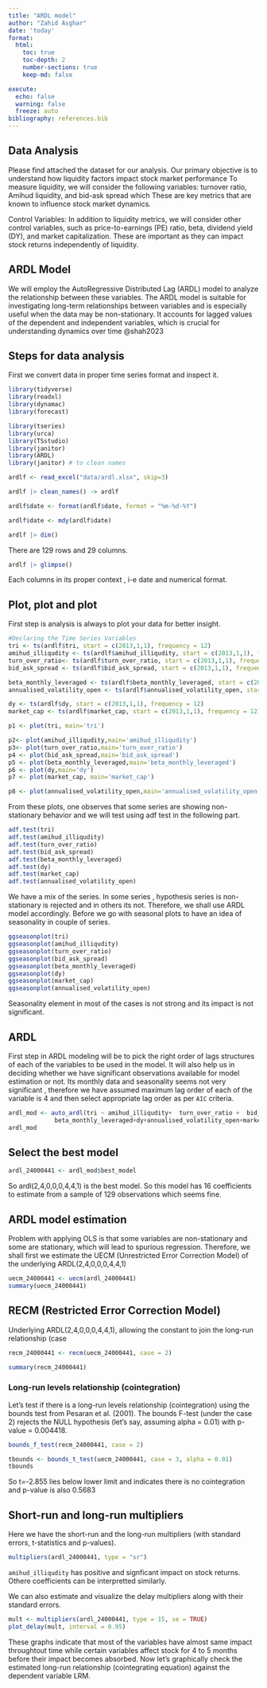 ---
title: "ARDL model"
author: "Zahid Asghar"
date: 'today'
format: 
  html:
    toc: true
    toc-depth: 2
    number-sections: true
    keep-md: false

execute: 
  echo: false
  warning: false
  freeze: auto
bibliography: references.bib
---

## Data Analysis

Please find attached the dataset for our analysis. Our primary objective is to understand how liquidity factors impact stock market performance To measure liquidity, we will consider the following variables: turnover ratio, Amihud liquidity, and bid-ask spread which These are key metrics that are known to influence stock market dynamics.

Control Variables: In addition to liquidity metrics, we will consider other control variables, such as price-to-earnings (PE) ratio, beta, dividend yield (DY), and market capitalization. These are important as they can impact stock returns independently of liquidity.

## ARDL Model

We will employ the AutoRegressive Distributed Lag (ARDL) model to analyze the relationship between these variables. The ARDL model is suitable for investigating long-term relationships between variables and is especially useful when the data may be non-stationary. It accounts for lagged values of the dependent and independent variables, which is crucial for understanding dynamics over time @shah2023

## Steps for data analysis

First we convert data in proper time series format and inspect it.

```{r}
library(tidyverse)
library(readxl)
library(dynamac)
library(forecast)

library(tseries)
library(urca)
library(TSstudio)
library(janitor)
library(ARDL)
library(janitor) # to clean names

ardlf <- read_excel("data/ardl.xlsx", skip=3)

ardlf |> clean_names() -> ardlf

ardlf$date <- format(ardlf$date, format = "%m-%d-%Y")

ardlf$date <- mdy(ardlf$date)


```

```{r}
ardlf |> dim()
```

There are 129 rows and 29 columns.

```{r}
ardlf |> glimpse()
```

Each columns in its proper context , i-e date and numerical format.

## Plot, plot and plot

First step is analysis is always to plot your data for better insight.

```{r}
#Declaring the Time Series Variables
tri <- ts(ardlf$tri, start = c(2013,1,1), frequency = 12)
amihud_illiqudity <- ts(ardlf$amihud_illiqudity, start = c(2013,1,1), frequency = 12)
turn_over_ratio<- ts(ardlf$turn_over_ratio, start = c(2013,1,1), frequency = 12)
bid_ask_spread <- ts(ardlf$bid_ask_spread, start = c(2013,1,1), frequency = 12)

beta_monthly_leveraged <- ts(ardlf$beta_monthly_leveraged, start = c(2013,1,1), frequency = 12)
annualised_volatility_open <- ts(ardlf$annualised_volatility_open, start = c(2013,1,1), frequency = 12)

dy <- ts(ardlf$dy, start = c(2013,1,1), frequency = 12)
market_cap <- ts(ardlf$market_cap, start = c(2013,1,1), frequency = 12)

p1 <- plot(tri, main='tri')

p2<- plot(amihud_illiqudity,main='amihud_illiqudity')
p3<- plot(turn_over_ratio,main='turn_over_ratio')
p4 <- plot(bid_ask_spread,main='bid_ask_spread')
p5 <- plot(beta_monthly_leveraged,main='beta_monthly_leveraged')
p6 <- plot(dy,main='dy')
p7 <- plot(market_cap, main='market_cap')

p8 <- plot(annualised_volatility_open,main='annualised_volatility_open')


```

From these plots, one observes that some series are showing non-stationary behavior and we will test using adf test in the following part.

```{r}
adf.test(tri)
adf.test(amihud_illiqudity)
adf.test(turn_over_ratio)
adf.test(bid_ask_spread)
adf.test(beta_monthly_leveraged)
adf.test(dy)
adf.test(market_cap)
adf.test(annualised_volatility_open)
```

We have a mix of the series. In some series , hypothesis series is non-stationary is rejected and in others its not. Therefore, we shall use ARDL model accordingly. Before we go with seasonal plots to have an idea of seasonality in couple of series.

```{r}
ggseasonplot(tri)
ggseasonplot(amihud_illiqudity)
ggseasonplot(turn_over_ratio)
ggseasonplot(bid_ask_spread)
ggseasonplot(beta_monthly_leveraged)
ggseasonplot(dy)
ggseasonplot(market_cap)
ggseasonplot(annualised_volatility_open)
```

Seasonality element in most of the cases is not strong and its impact is not significant.

## ARDL

First step in ARDL modeling will be to pick the right order of lags structures of each of the variables to be used in the model. It will also help us in deciding whether we have significant observations available for model estimation or not. Its monthly data and seasonality seems not very significant , therefore we have assumed maximum lag order of each of the variable is 4 and then select appropriate lag order as per `AIC` criteria.

```{r}
ardl_mod <- auto_ardl(tri ~ amihud_illiqudity+  turn_over_ratio +  bid_ask_spread+
             beta_monthly_leveraged+dy+annualised_volatility_open+market_cap, data = ardlf, max_order = 4)
ardl_mod
```

## Select the best model

```{r}
ardl_24000441 <- ardl_mod$best_model
```

So ardl(2,4,0,0,0,4,4,1) is the best model. So this model has 16 coefficients to estimate from a sample of 129 observations which seems fine.

## ARDL model estimation

Problem with applying OLS is that some variables are non-stationary and some are stationary, which will lead to spurious regression. Therefore, we shall first we estimate the UECM (Unrestricted Error Correction Model) of the underlying ARDL(2,4,0,0,0,4,4,1)

```{r}
uecm_24000441 <- uecm(ardl_24000441)
summary(uecm_24000441)
```

## RECM (Restricted Error Correction Model)

Underlying ARDL(2,4,0,0,0,4,4,1), allowing the constant to join the long-run relationship (case

```{r}
recm_24000441 <- recm(uecm_24000441, case = 2) 

summary(recm_24000441)
```

### Long-run levels relationship (cointegration)

Let's test if there is a long-run levels relationship (cointegration) using the bounds test from Pesaran et al. (2001). The bounds F-test (under the case 2) rejects the NULL hypothesis (let's say, assuming alpha = 0.01) with p-value = 0.004418.

```{r}
bounds_f_test(recm_24000441, case = 2)

tbounds <- bounds_t_test(uecm_24000441, case = 3, alpha = 0.01)
tbounds

```

So t=-2.855 lies below lower limit and indicates there is no cointegration and p-value is also 0.5683

## Short-run and long-run multipliers

Here we have the short-run and the long-run multipliers (with standard errors, t-statistics and p-values).

```{r}
multipliers(ardl_24000441, type = "sr")
```

`amihud_illiqudity` has positive and signficant impact on stock returns. Othere coefficients can be interpretted similarly.

We can also estimate and visualize the delay multipliers along with their standard errors.

```{r}
mult <- multipliers(ardl_24000441, type = 15, se = TRUE)
plot_delay(mult, interval = 0.95)
```

These graphs indicate that most of the variables have almost same impact throughtout time while certain variables affect stock for 4 to 5 months before their impact becomes absorbed. Now let's graphically check the estimated long-run relationship (cointegrating equation) against the dependent variable LRM.
